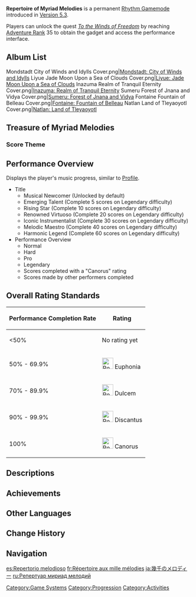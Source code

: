{{RepertoireOfMyriadMelodiesTabs}}
{{Item Infobox
|id           = 220110
|image        = Item Repertoire of Myriad Melodies.png
|type         = Gadgets
|invCategory  = Gadgets
|quality      = 5
|description  = A collection of sheet music given to you by Sansa the bard. It contains musical scores and performance insights gathered from various nations, penned in such detail as to rival a musical encyclopedia.<br>With such a collection at their disposal, a musician could play many enchanting melodies indeed...
|source1      = Reward from [[To the Winds of Freedom]]
|reusable     = Yes
|usage        = Inventory
|memento      = No
}}
{{Description|In [[Mondstadt]], [[Sansa]] the bard's heartfelt performance catches your and [[Paimon]]'s attention. After a discussion with her about playing musical instruments, you receive a precious gift...}}
'''Repertoire of Myriad Melodies''' is a permanent [[Rhythm Game]]mode introduced in [[Version 5.3]].

Players can unlock the quest ''[[To the Winds of Freedom]]'' by reaching [[Adventure Rank]] 35 to obtain the gadget and access the performance interface.

==Album List==
<gallery>
Mondstadt City of Winds and Idylls Cover.png|[[Repertoire of Myriad Melodies/Scores#Mondstadt: City of Winds and Idylls|Mondstadt: City of Winds and Idylls]]
Liyue Jade Moon Upon a Sea of Clouds Cover.png|[[Repertoire of Myriad Melodies/Scores#Liyue: Jade Moon Upon a Sea of Clouds|Liyue: Jade Moon Upon a Sea of Clouds]]
Inazuma Realm of Tranquil Eternity Cover.png|[[Repertoire of Myriad Melodies/Scores#Inazuma: Realm of Tranquil Eternity|Inazuma: Realm of Tranquil Eternity]]
Sumeru Forest of Jnana and Vidya Cover.png|[[Repertoire of Myriad Melodies/Scores#Sumeru: Forest of Jnana and Vidya|Sumeru: Forest of Jnana and Vidya]]
Fontaine Fountain of Belleau Cover.png|[[Repertoire of Myriad Melodies/Scores#Fontaine: Fountain of Belleau|Fontaine: Fountain of Belleau]]
Natlan Land of Tleyaoyotl Cover.png|[[Repertoire of Myriad Melodies/Scores#Natlan: Land of Tleyaoyotl|Natlan: Land of Tleyaoyotl]]
</gallery>

==Treasure of Myriad Melodies==
===Score Theme===
{{Shop/Header|currency=Repertoire Coins|total=1}}
{{Shop|Fantastical Marvel|600|1|total=1}}
{{Shop|Meditation on Floating Dreams|600|1|total=1}}
{{Shop|Hidden Jade Star|600|1|total=1}}
{{Shop|Dappled Shadows Reflecting Red|600|1|total=1}}
{{Shop|Oracle of Reason|600|1|total=1}}
{{Shop|Lingering Feast|600|1|total=1}}
{{Shop|Azure Icefang|600|1|total=1}}
{{Shop|Ode to Azure Skies|600|1|total=1}}
{{Shop|Wind and Freedom|600|1|text=Wind and Freedom|specific=Wind and Freedom (Score Theme)|total=1}}
{{Shop|Stone and Contracts|600|1|text=Stone and Contracts|specific=Stone and Contracts (Score Theme)|total=1}}
{{Shop|Thunder and Eternity|600|1|text=Thunder and Eternity|specific=Thunder and Eternity (Score Theme)|total=1}}
{{Shop|Nature and Wisdom|600|1|text=Nature and Wisdom|specific=Nature and Wisdom (Score Theme)|total=1}}
{{Shop|Water and Justice|600|1|text=Water and Justice|specific=Water and Justice (Score Theme)|total=1}}
{{Shop|Fire and War|600|1|text=Fire and War|specific=Fire and War|total=1}}
{{Shop/Footer|total=8,400}}

==Performance Overview==
Displays the player's music progress, similar to [[Profile]].
* Title
** Musical Newcomer (Unlocked by default)
** Emerging Talent (Complete 5 scores on Legendary difficulty)
** Rising Star (Complete 10 scores on Legendary difficulty)
** Renowned Virtuoso (Complete 20 scores on Legendary difficulty)
** Iconic Instrumentalist (Complete 30 scores on Legendary difficulty)
** Melodic Maestro (Complete 40 scores on Legendary difficulty)
** Harmonic Legend (Complete 60 scores on Legendary difficulty)
* Performance Overview
** Normal
** Hard
** Pro
** Legendary
** Scores completed with a "Canorus" rating
** Scores made by other performers completed

==Overall Rating Standards==
{|class="article-table"
!Performance Completion Rate
!Rating
|-
|<50%
|No rating yet
|-
|50% - 69.9%
|[[File:Repertoire of Myriad Melodies Rating 1.png|30px]] Euphonia
|-
|70% - 89.9%
|[[File:Repertoire of Myriad Melodies Rating 2.png|30px]] Dulcem
|-
|90% - 99.9%
|[[File:Repertoire of Myriad Melodies Rating 3.png|30px]] Discantus
|-
|100%
|[[File:Repertoire of Myriad Melodies Rating 4.png|30px]] Canorus
|}

==Descriptions==
{{Description|'''"Repertoire of Myriad Melodies"'''<br>Repertoire of Myriad Melodies contains a library of music scores that can be used for performances. Once you've activated Repertoire of Myriad Melodies, you can exchange scores as well as collect and play music created by other players.<br><br>'''"Official Albums and Scores"'''From time to time, new music albums will be added to Repertoire of Myriad Melodies, and their official scores will be released.<br><br>'''"Hall of Creation"'''<br>Use the Score Exchange function to create scores of your own and try ones created by other players.|Repertoire of Myriad Melodies: Score Collection}}

==Achievements==
{{Achievements by Category Table|Repertoire of Myriad Melodies Achievements|resultsheader = [[Achievement]]s for ''Repertoire of Myriad Melodies''}}

==Other Languages== 
{{Other Languages
|en       = Repertoire of Myriad Melodies
|zhs      = 千音雅集
|zhs_rm   = Qiānyīn Yǎjí
|zht      = 千音雅集
|zht_rm   = Qiānyīn Yǎjí
|zh_tl    = Elegant Gathering of Thousand Sounds
|ja       = 幾千のメロディー
|ja_rm    = Ikusen no Merodii
|ja_tl    = Thousands of Melodies
|ko       = 선율이 흐르는 악보
|ko_tl    = Flowing Score of Melodies
|es       = Repertorio melodioso
|es_tl    = Melodious Repertoire
|fr       = Répertoire aux mille mélodies
|fr_tl    = Repertoire of a Thousand Melodies
|ru       = Репертуар мириад мелодий
|ru_tl    = Repertoire of Myriad Melodies
|th       = ท่วงทำนองสรรพเสียง
|th_rm    = Thuang-tham-nong sap siang
|th_tl    = Melody of All Sounds
|vi       = {{tt|Thiên Âm Nhã Tập|千音雅集}}
|vi_tl    = Elegant Gathering of Thousand Sounds
|de       = Melodien-Repertoire
|de_tl    = Repertoire of Melodies
|id       = Kumpulan Melodi Anggun
|id_tl    = Gathering of Elegant Melodies
|pt       = Repertório de Mil Melodias
|pt_tl    = Repertoire of Thosand Melodies
|tr       = Sayısız Melodiler Repertuvarı
|tr_tl    = Repertoire of Countless Melodies
|it       = Repertorio delle innumerevoli melodie
|it_tl    = Repertoire of Innumerable Melodies
}}

==Change History==
{{Change History|5.3}}
<!--
==References==
{{Reflist}}
-->
==Navigation==
{{Game Systems Navbox}}
[[Category:Game Systems]]
[[Category:Progression]]
[[Category:Activities]]

[[es:Repertorio melodioso]]
[[fr:Répertoire aux mille mélodies]]
[[ja:幾千のメロディー]]
[[ru:Репертуар мириад мелодий]]